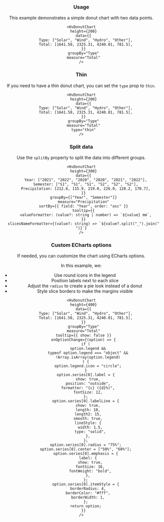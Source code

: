 
<Header
  params={{ name: "DonutChart", packageName: "viz", showAllProps: true }}
/>

### Usage

This example demonstrates a simple donut chart with two data points.

```tsx live
<HvDonutChart
  height={200}
  data={{
    Type: ["Solar", "Wind", "Hydro", "Other"],
    Total: [1641.58, 2325.31, 4240.01, 781.5],
  }}
  groupBy="Type"
  measure="Total"
/>
```

### Thin

If you need to have a thin donut chart, you can set the `type` prop to `thin`.

```tsx live
<HvDonutChart
  height={200}
  data={{
    Type: ["Solar", "Wind", "Hydro", "Other"],
    Total: [1641.58, 2325.31, 4240.01, 781.5],
  }}
  groupBy="Type"
  measure="Total"
  type="thin"
/>
```

### Split data

Use the `splitBy` property to split the data into different groups.

```tsx live
<HvDonutChart
  height={300}
  data={{
    Year: ["2021", "2022", "2020", "2020", "2021", "2022"],
    Semester: ["S1", "S1", "S1", "S2", "S2", "S2"],
    Precipitation: [212.6, 115.9, 219.0, 226.0, 128.2, 170.7],
  }}
  groupBy={["Year", "Semester"]}
  measure="Precipitation"
  sortBy={{ field: "Year", order: "asc" }}
  tooltip={{
    valueFormatter: (value?: string | number) => `${value} mm`,
  }}
  slicesNameFormatter={(value?: string) => `${value?.split("_").join(" ")}`}
/>
```

### Custom ECharts options

If needed, you can customize the chart using ECharts options.

In this example, we:

- Use round icons in the legend
- Position labels next to each slice
- Adjust the `radius` to create a pie look instead of a donut
- Style slice borders to make the margins visible

```tsx live
<HvDonutChart
  height={400}
  data={{
    Type: ["Solar", "Wind", "Hydro", "Other"],
    Total: [1641.58, 2325.31, 4240.01, 781.5],
  }}
  groupBy="Type"
  measure="Total"
  tooltip={{ show: false }}
  onOptionChange={(option) => {
    if (
      option.legend &&
      typeof option.legend === "object" &&
      !Array.isArray(option.legend)
    ) {
      option.legend.icon = "circle";
    }
    option.series[0].label = {
      show: true,
      position: "outside",
      formatter: "{c} ({d}%)",
      fontSize: 12,
    };
    option.series[0].labelLine = {
      show: true,
      length: 10,
      length2: 15,
      smooth: true,
      lineStyle: {
        width: 1.5,
        type: "solid",
      },
    };
    option.series[0].radius = "75%";
    option.series[0].center = ["50%", "60%"];
    option.series[0].emphasis = {
      label: {
        show: true,
        fontSize: 16,
        fontWeight: "bold",
      },
    };
    option.series[0].itemStyle = {
      borderRadius: 4,
      borderColor: "#fff",
      borderWidth: 1,
    };
    return option;
  }}
/>
```
